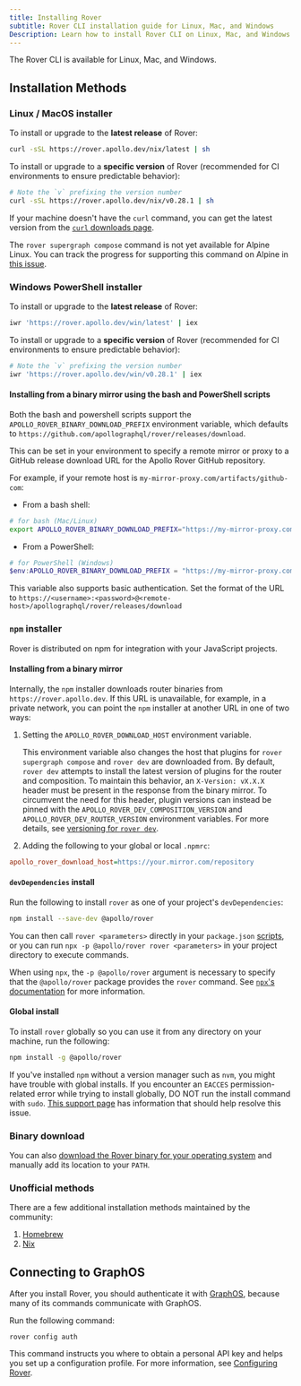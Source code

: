 ```yaml
---
title: Installing Rover
subtitle: Rover CLI installation guide for Linux, Mac, and Windows
Description: Learn how to install Rover CLI on Linux, Mac, and Windows with step-by-step instructions. Optimize your GraphQL graph management today.
---
```


The Rover CLI is available for Linux, Mac, and Windows.

## Installation Methods

### Linux / MacOS installer

To install or upgrade to the **latest release** of Rover:

```bash
curl -sSL https://rover.apollo.dev/nix/latest | sh
```

To install or upgrade to a **specific version** of Rover (recommended for CI environments to ensure predictable behavior):

```bash
# Note the `v` prefixing the version number
curl -sSL https://rover.apollo.dev/nix/v0.28.1 | sh
```

If your machine doesn't have the `curl` command, you can get the latest version from the [`curl` downloads page](https://curl.se/download.html).

<Note>

The `rover supergraph compose` command is not yet available for Alpine Linux. You can track the progress for supporting this command on Alpine in [this issue](https://github.com/apollographql/rover/issues/537).

</Note>

### Windows PowerShell installer

To install or upgrade to the **latest release** of Rover:

```bash
iwr 'https://rover.apollo.dev/win/latest' | iex
```

To install or upgrade to a **specific version** of Rover (recommended for CI environments to ensure predictable behavior):

```bash
# Note the `v` prefixing the version number
iwr 'https://rover.apollo.dev/win/v0.28.1' | iex
```

#### Installing from a binary mirror using the bash and PowerShell scripts

Both the bash and powershell scripts support the `APOLLO_ROVER_BINARY_DOWNLOAD_PREFIX` environment variable,
which defaults to `https://github.com/apollographql/rover/releases/download`.

This can be set in your environment to specify a remote mirror or proxy to a GitHub release download URL for the Apollo Rover GitHub repository.

For example, if your remote host is `my-mirror-proxy.com/artifacts/github-com`:

- From a bash shell:

```bash
# for bash (Mac/Linux)
export APOLLO_ROVER_BINARY_DOWNLOAD_PREFIX="https://my-mirror-proxy.com/artifacts/github-com/apollographql/rover/releases/download"
```

- From a PowerShell:

```powershell
# for PowerShell (Windows)
$env:APOLLO_ROVER_BINARY_DOWNLOAD_PREFIX = "https://my-mirror-proxy.com/artifacts/github-com/apollographql/rover/releases/download"
```

This variable also supports basic authentication.
Set the format of the URL to `https://<username>:<password>@<remote-host>/apollographql/rover/releases/download`

### `npm` installer

Rover is distributed on npm for integration with your JavaScript projects.

#### Installing from a binary mirror

Internally, the `npm` installer downloads router binaries from `https://rover.apollo.dev`. If this URL is unavailable, for example, in a private network, you can point the `npm` installer at another URL in one of two ways:

1. Setting the `APOLLO_ROVER_DOWNLOAD_HOST` environment variable.

    <Note>
    
    This environment variable also changes the host that plugins for `rover supergraph compose` and `rover dev` are downloaded from. By default, `rover dev` attempts to install the latest version of plugins for the router and composition. To maintain this behavior, an `X-Version: vX.X.X` header must be present in the response from the binary mirror. To circumvent the need for this header, plugin versions can instead be pinned with the `APOLLO_ROVER_DEV_COMPOSITION_VERSION` and `APOLLO_ROVER_DEV_ROUTER_VERSION` environment variables. For more details, see [versioning for `rover dev`](./commands/dev/#versioning).

    </Note>

1. Adding the following to your global or local `.npmrc`:

```ini
apollo_rover_download_host=https://your.mirror.com/repository
```

#### `devDependencies` install

Run the following to install `rover` as one of your project's `devDependencies`:

```bash
npm install --save-dev @apollo/rover
```

You can then call `rover <parameters>` directly in your `package.json` [scripts](https://docs.npmjs.com/cli/v6/using-npm/scripts), or you can run `npx -p @apollo/rover rover <parameters>` in your project directory to execute commands.

<Note>

When using `npx`, the `-p @apollo/rover` argument is necessary to specify that the `@apollo/rover` package provides the `rover` command. See [`npx`'s documentation](https://www.npmjs.com/package/npx#description) for more information.

</Note>

#### Global install

To install `rover` globally so you can use it from any directory on your machine, run the following:

```bash
npm install -g @apollo/rover
```

<Note>

If you've installed `npm` without a version manager such as `nvm`, you might have trouble with global installs. If you encounter an `EACCES` permission-related error while trying to install globally, DO NOT run the install command with `sudo`. [This support page](https://docs.npmjs.com/resolving-eacces-permissions-errors-when-installing-packages-globally) has information that should help resolve this issue.

</Note>

### Binary download

You can also [download the Rover binary for your operating system](https://github.com/apollographql/rover/releases) and manually add its location to your `PATH`.

### Unofficial methods

There are a few additional installation methods maintained by the community:

1. [Homebrew](https://formulae.brew.sh/formula/rover#default)
2. [Nix](https://search.nixos.org/packages?channel=unstable&show=rover&from=0&size=50&sort=relevance&type=packages&query=rover)

## Connecting to GraphOS

After you install Rover, you should authenticate it with [GraphOS](/graphos/), because many of its commands communicate with GraphOS.

Run the following command:

```shell
rover config auth
```

This command instructs you where to obtain a personal API key and helps you set up a configuration profile. For more information, see [Configuring Rover](./configuring).

